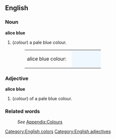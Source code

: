 ==English==
[[Category:English colors]]

===Noun===
'''alice blue'''
#(''colour'') a pale blue colour.
#:<table><tr><td>alice blue colour: &nbsp;</td><td bgcolor="#F0F8FF" width="80">&nbsp; </td></tr></table>


===Adjective===
'''alice blue'''
[[Category:English adjectives]]
#(''colour'') of a pale blue colour.

===Related words===
:''See'' [[Wiktionary_Appendix:Colours|Appendix:Colours]]